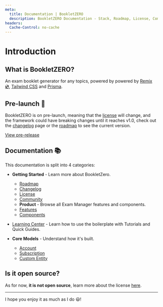 ```yaml
---
meta:
  title: Documentation | BookletZERO
  description: BookletZERO Documentation - Stack, Roadmap, License, Community, Features, Components, Tutorials, Quick Guides, and Core Concepts.
headers:
  Cache-Control: no-cache
---
```


# Introduction

## What is BookletZERO?

An exam booklet generator for any topics, powered by powered by [Remix 💿](https://remix.run/), [Tailwind CSS](https://tailwindcss.com/) and [Prisma](https://prisma.io).

## Pre-launch 🚀

BookletZERO is on pre-launch, meaning that the [license](/docs/license) will change, and the framework could have breaking changes until it reaches v1.0, check out the [changelog](/changelog) page or the [roadmap](/docs/roadmap) to see the current version.

[View pre-release](/beta)

## Documentation 📚

This documentation is split into 4 categories:

- **Getting Started** - Learn more about BookletZero.
  
  - [Roadmap](/docs/roadmap)
  - [Changelog](/changelog)
  - [License](/docs/license)
  - [Community](/docs/community)
  - **Product** - Browse all Exam Manager features and components.
  - [Features](/docs/features)
  - [Components](/docs/components)
- [Learning Center](/docs/learning-center) - Learn how to use the boilerplate with Tutorials and Quick Guides.
- **Core Models** - Understand how it's built.
  - [Account](/docs/core-models/account)
  - [Subscription](/docs/core-models/subscription)
  - [Custom Entity](/docs/core-models/custom-entity)

## Is it open source?

As for now, **it is not open source**, learn more about the license [here](/docs/license).




---

I hope you enjoy it as much as I do 😃!
